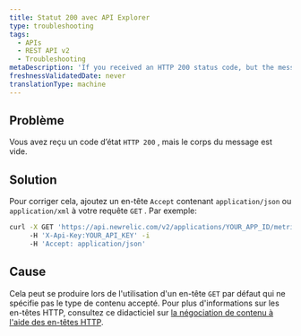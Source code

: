```yaml
---
title: Statut 200 avec API Explorer
type: troubleshooting
tags:
  - APIs
  - REST API v2
  - Troubleshooting
metaDescription: 'If you received an HTTP 200 status code, but the message body is empty, make sure you have specified an Accept header in your GET request.'
freshnessValidatedDate: never
translationType: machine
---
```


## Problème

Vous avez reçu un code d’état `HTTP 200` , mais le corps du message est vide.

## Solution

Pour corriger cela, ajoutez un en-tête `Accept` contenant `application/json` ou `application/xml` à votre requête `GET` . Par exemple:

```sh
curl -X GET 'https://api.newrelic.com/v2/applications/YOUR_APP_ID/metrics/data.json'
     -H 'X-Api-Key:YOUR_API_KEY' -i
     -H 'Accept: application/json'
```

## Cause

Cela peut se produire lors de l&apos;utilisation d&apos;un en-tête `GET` par défaut qui ne spécifie pas le type de contenu accepté. Pour plus d&apos;informations sur les en-têtes HTTP, consultez ce didacticiel sur [la négociation de contenu à l&apos;aide des en-têtes HTTP](https://restfulapi.net/content-negotiation/).